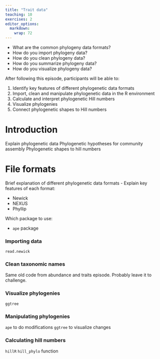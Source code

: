 ```yaml
---
title: "Trait data"
teaching: 10
exercises: 2
editor_options: 
  markdown: 
    wrap: 72
---
```


::: questions 

- What are the common phylogeny data formats?
- How do you import phylogeny data?
- How do you clean phylogeny data?
- How do you summarize phylogeny data?
- How do you visualize phylogeny data?

:::::::::::::


::: objectives

After following this episode, participants will be able to:

1. Identify key features of different phylogenetic data formats 
2. Import, clean and manipulate phylogenetic data in the R environment
3. Calculate and interpret phylogenetic Hill numbers
6. Visualize phylogenies
8. Connect phylogenetic shapes to Hill numbers

::::::::::::::

# Introduction

Explain phylogenetic data
Phylogenetic hypotheses for community assembly
Phylogenetic shapes to hill numbers

# File formats

Brief explanation of different phylogenetic data formats - Explain key features of each format:

* Newick
* NEXUS
* Phyllip

Which package to use:

* `ape` package

### Importing data

`read.newick`

### Clean taxonomic names

Same old code from abundance and traits episode. Probably leave it to challenge.

### Visualize phylogenies

`ggtree`

### Manipulating phylogenies

`ape` to do modifications
`ggtree` to visualize changes

### Calculating hill numbers

`hillR`
`hill_phylo` function

